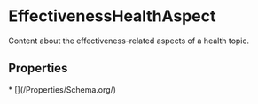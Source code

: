 # EffectivenessHealthAspect

Content about the effectiveness-related aspects of a health topic.

## Properties

<Grid>
* [](/Properties/Schema.org/)

</Grid>

